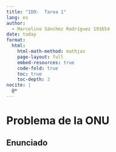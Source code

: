 ```yaml
---
title: "IDO-  Tarea 1"
lang: es
author: 
  - Marcelino Sánchez Rodríguez 191654
date: today
format:
  html:
    html-math-method: mathjax
    page-layout: full
    embed-resources: true
    code-fold: true
    toc: true
    toc-depth: 3
nocite: |
  @*
---
```


# Problema de la ONU

## Enunciado



